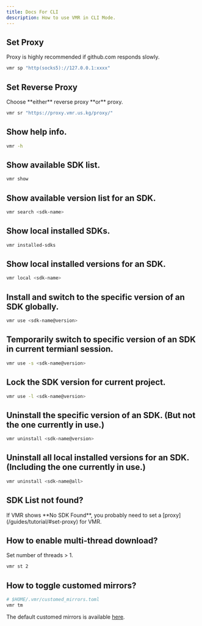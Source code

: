 ```yaml
---
title: Docs For CLI
description: How to use VMR in CLI Mode.
---
```



## Set Proxy

<Aside type="caution" title="Note">
  Proxy is highly recommended if github.com responds slowly.
</Aside>

```bash
vmr sp "http(socks5)://127.0.0.1:xxxx"
```

## Set Reverse Proxy

<Aside type="caution" title="Note">
  Choose **either** reverse proxy **or** proxy.
</Aside>

```bash
vmr sr "https://proxy.vmr.us.kg/proxy/"
```

## Show help info.

```bash
vmr -h
```

## Show available SDK list.

```bash
vmr show
```

## Show available version list for an SDK.

```bash
vmr search <sdk-name>
```

## Show local installed SDKs.

```bash
vmr installed-sdks 
```

## Show local installed versions for an SDK.

```bash
vmr local <sdk-name>
```

## Install and switch to the specific version of an SDK globally.

```bash
vmr use <sdk-name@version>
```

## Temporarily switch to specific version of an SDK in current termianl session.

```bash
vmr use -s <sdk-name@version>
```

## Lock the SDK version for current project.

```bash
vmr use -l <sdk-name@version>
```

## Uninstall the specific version of an SDK. (But not the one currently in use.)

```bash
vmr uninstall <sdk-name@version>
```

## Uninstall all local installed versions for an SDK. (Including the one currently in use.)

```bash
vmr uninstall <sdk-name@all>
```

## SDK List not found?

<Aside type="caution" title="Note">
  If VMR shows **No SDK Found**, you probably need to set a [proxy](/guides/tutorial/#set-proxy) for VMR.
</Aside>

## How to enable multi-thread download?

Set number of threads > 1.
```bash
vmr st 2
```

## How to toggle customed mirrors?

```bash
# $HOME/.vmr/customed_mirrors.toml
vmr tm
```
The default customed mirrors is available [here](https://github.com/gvcgo/vsources/blob/main/mirrors/customed_mirrors.toml).
